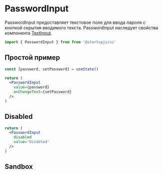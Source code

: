 
# PasswordInput

PasswordInput предоставляет текстовое поле для ввода пароля c кнопкой скрытия вводимого текста.
PasswordInput наследует свойства компонента [TextInput](/docs/forms/TextInput).

```jsx
import { PasswordInput } from from '@startupjs/ui'
```

## Простой пример

```jsx example
const [password, setPassword] = useState()

return (
  <PasswordInput
    value={password}
    onChangeText={setPassword}
  />
)
```

## Disabled

```jsx example
return (
  <PasswordInput
    disabled
    value='Disabled'
  />
)
```

## Sandbox

<Sandbox Component={PasswordInput} />
